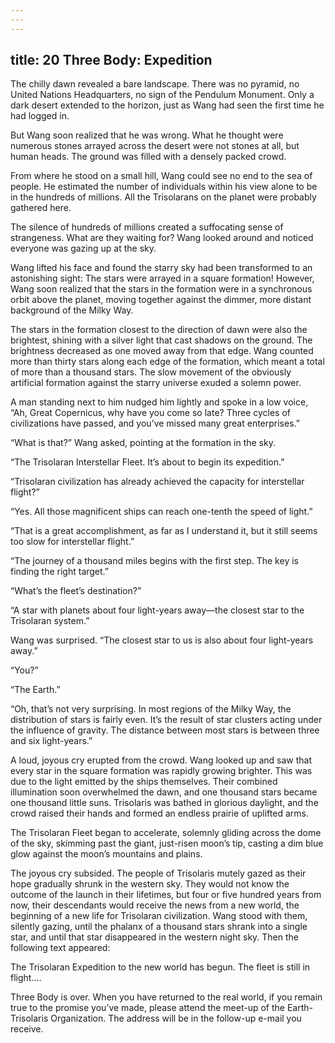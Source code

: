 ```yaml
---
---
---
```

title: 20 Three Body: Expedition
---



The chilly dawn revealed a bare landscape. There was no pyramid, no United Nations Headquarters, no sign of the Pendulum Monument. Only a dark desert extended to the horizon, just as Wang had seen the first time he had logged in.

But Wang soon realized that he was wrong. What he thought were numerous stones arrayed across the desert were not stones at all, but human heads. The ground was filled with a densely packed crowd.

From where he stood on a small hill, Wang could see no end to the sea of people. He estimated the number of individuals within his view alone to be in the hundreds of millions. All the Trisolarans on the planet were probably gathered here.

The silence of hundreds of millions created a suffocating sense of strangeness. What are they waiting for? Wang looked around and noticed everyone was gazing up at the sky.

Wang lifted his face and found the starry sky had been transformed to an astonishing sight: The stars were arrayed in a square formation! However, Wang soon realized that the stars in the formation were in a synchronous orbit above the planet, moving together against the dimmer, more distant background of the Milky Way.

The stars in the formation closest to the direction of dawn were also the brightest, shining with a silver light that cast shadows on the ground. The brightness decreased as one moved away from that edge. Wang counted more than thirty stars along each edge of the formation, which meant a total of more than a thousand stars. The slow movement of the obviously artificial formation against the starry universe exuded a solemn power.

A man standing next to him nudged him lightly and spoke in a low voice, “Ah, Great Copernicus, why have you come so late? Three cycles of civilizations have passed, and you’ve missed many great enterprises.”

“What is that?” Wang asked, pointing at the formation in the sky.

“The Trisolaran Interstellar Fleet. It’s about to begin its expedition.”

“Trisolaran civilization has already achieved the capacity for interstellar flight?”

“Yes. All those magnificent ships can reach one-tenth the speed of light.”

“That is a great accomplishment, as far as I understand it, but it still seems too slow for interstellar flight.”

“The journey of a thousand miles begins with the first step. The key is finding the right target.”

“What’s the fleet’s destination?”

“A star with planets about four light-years away—the closest star to the Trisolaran system.”

Wang was surprised. “The closest star to us is also about four light-years away.”

“You?”

“The Earth.”

“Oh, that’s not very surprising. In most regions of the Milky Way, the distribution of stars is fairly even. It’s the result of star clusters acting under the influence of gravity. The distance between most stars is between three and six light-years.”

A loud, joyous cry erupted from the crowd. Wang looked up and saw that every star in the square formation was rapidly growing brighter. This was due to the light emitted by the ships themselves. Their combined illumination soon overwhelmed the dawn, and one thousand stars became one thousand little suns. Trisolaris was bathed in glorious daylight, and the crowd raised their hands and formed an endless prairie of uplifted arms.

The Trisolaran Fleet began to accelerate, solemnly gliding across the dome of the sky, skimming past the giant, just-risen moon’s tip, casting a dim blue glow against the moon’s mountains and plains.

The joyous cry subsided. The people of Trisolaris mutely gazed as their hope gradually shrunk in the western sky. They would not know the outcome of the launch in their lifetimes, but four or five hundred years from now, their descendants would receive the news from a new world, the beginning of a new life for Trisolaran civilization. Wang stood with them, silently gazing, until the phalanx of a thousand stars shrank into a single star, and until that star disappeared in the western night sky. Then the following text appeared:

The Trisolaran Expedition to the new world has begun. The fleet is still in flight.…

Three Body is over. When you have returned to the real world, if you remain true to the promise you’ve made, please attend the meet-up of the Earth-Trisolaris Organization. The address will be in the follow-up e-mail you receive.